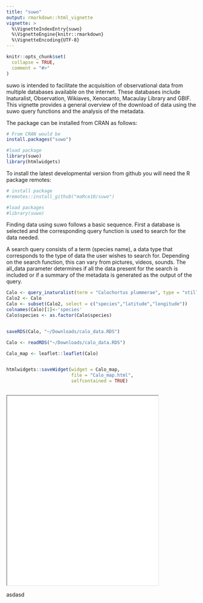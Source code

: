 ```yaml
---
title: "suwo"
output: rmarkdown::html_vignette
vignette: >
  %\VignetteIndexEntry{suwo}
  %\VignetteEngine{knitr::rmarkdown}
  %\VignetteEncoding{UTF-8}
---
```



```r
knitr::opts_chunk$set(
  collapse = TRUE,
  comment = "#>"
)
```

suwo is intended to facilitate the acquisition of observational data from multiple databases available on the internet. These databases include Inaturalist, Observation, Wikiaves, Xenocanto, Macaulay Library and GBIF. This vignette provides a general overview of the download of data using the suwo query functions and the analysis of the metadata.

The package can be installed from CRAN as follows:

```r

# From CRAN would be
install.packages("suwo")

#load package
library(suwo)
library(htmlwidgets)


```

To install the latest developmental version from github you will need the R package remotes:
```r

# install package
#remotes::install_github("maRce10/suwo")

#load packages
#library(suwo)

```

Finding data using suwo follows a basic sequence. First a database is selected and the corresponding query function is used to search for the data needed.


A search query consists of a term (species name), a data type that corresponds to the type of data the user wishes to search for. Depending on the search function, this can vary from pictures, videos, sounds. The all_data parameter determines if all the data present for the search is included or if a summary of the metadata is generated as the output of the query.

```r

Calo <- query_inaturalist(term = "Calochortus plummerae", type = "still image", all_data = FALSE )
Calo2 <- Calo
Calo <- subset(Calo2, select = c("species","latitude","longitude"))
colnames(Calo)[1]<-'species'
Calo$species <- as.factor(Calo$species)


saveRDS(Calo, "~/Downloads/calo_data.RDS")
```

```r

Calo <- readRDS("~/Downloads/calo_data.RDS")

```



```r

Calo_map <- leaflet::leaflet(Calo)


htmlwidgets::saveWidget(widget = Calo_map,
                        file = "Calo_map.html",
                        selfcontained = TRUE)
  
```
<!--html_preserve-->
<iframe src = "~/Documents/GitHub/suwo/Calo_map.html" width="400" height = "500"> </iframe>
<!--html_preserve-->

asdasd
